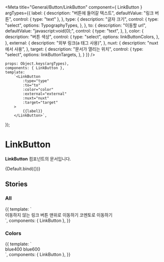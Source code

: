 
<Meta
    title="General/Button/LinkButton"
    component={ LinkButton }
    argTypes={{
        label: {
            description: "버튼에 들어갈 텍스트",
            defaultValue: "링크 버튼",
            control: { type: "text" },
        },
        type: {
            description: "글자 크기",
            control: {
                type: "select",
                options: TypographyTypes,
            },
        },
        to: {
            description: "이동할 url",
            defaultValue: "javascript:void(0);",
            control: {
                type: "text",
            },
        },
        color: {
            description: "버튼 색상",
            control: {
                type: "select",
                options: linkButtonColors,
            },
        },
        external: {
            description: "외부 링크(a 태그 사용)",
        },
        nuxt: {
            description: "nuxt에서 사용",
        },
        target: {
            description: "문서가 열리는 위치",
            control: {
                type: "select",
                options: linkButtonTargets,
            },
        }
    }}
/>


    props: Object.keys(argTypes),
    components: { LinkButton },
    template:
        `<LinkButton
            :type="type"
            :to="to"
            :color="color"
            :external="external"
            :nuxt="nuxt"
            :target="target"
        >
            {{label}}
        </LinkButton>`,
});

# LinkButton

**LinkButton** 컴포넌트의 문서입니다.

<Story name="Default" height="100px">
    {Default.bind({})}
</Story>

<ArgsTable story="Default" />

## Stories
### All

<Canvas>
    <Story name="All" height="100px">
        {{
            template: `
                <div>
                    <LinkButton>이동하지 않는 링크 버튼</LinkButton>
                    <LinkButton to="#" color="blue400" type="body2">맨위로 이동하기</LinkButton>
                    <LinkButton to="https://comento.kr" type="headline5">코멘토로 이동하기</LinkButton>
                </div>
        `,
            components: { LinkButton },
        }}
    </Story>
</Canvas>

### Colors
<Canvas>
    <Story name="Colors" height="100px">
        {{
            template: `
                <div>
                    <LinkButton color="blue400">blue400</LinkButton>
                    <LinkButton color="blue600">blue600</LinkButton>
                </div>
        `,
            components: { LinkButton },
        }}
    </Story>
</Canvas>
